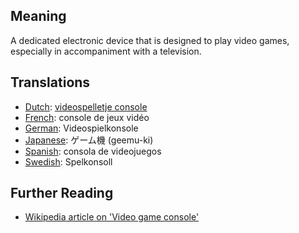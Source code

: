 == Meaning ==

A dedicated electronic device that is designed to play video games, especially in accompaniment with a television.  

== Translations ==

*[[Dutch]]: [[videospelletje console]]
*[[French]]: console de jeux vidéo
*[[German]]: Videospielkonsole
*[[Japanese]]: ゲーム機 (geemu-ki)
*[[Spanish]]: consola de videojuegos
*[[Swedish]]: Spelkonsoll

== Further Reading ==

*[http://en.wikipedia.org/wiki/Video_game_console Wikipedia article on 'Video game console']